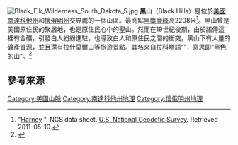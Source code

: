[[File:Black_Elk_Wilderness_South_Dakota_5.jpg|thumb]]
'''黑山'''（Black Hills）是位於[[美國|美國]][[南達科他州|南達科他州]]和[[懷俄明州|懷俄明州]]交界處的一個山區。最高點[[黑麋鹿峰|黑麋鹿峰]]高2208米<ref>"[http://www.ngs.noaa.gov/cgi-bin/ds_mark.prl?PidBox=OT0810 Harney] {{Wayback|url=http://www.ngs.noaa.gov/cgi-bin/ds_mark.prl?PidBox=OT0810 |date=20200722014756 }}". NGS data sheet. [[U.S._National_Geodetic_Survey|U.S. National Geodetic Survey]]. Retrieved 2011-05-10.</ref>。黑山曾是美國原住民的聚居地，也是原住民心中的聖山。然而在19世紀後期，由於謠傳這裡有金礦，引發白人紛紛進駐，也導致白人和原住民之間的衝突。黑山下有大量的礦產資源，並且還有拉什莫爾山等旅遊景點。其名來自[[拉科塔語|拉科塔語]]“{{lang|lkt|Pahá Sápa}}”，意思即“黑色的山”。<ref>{{cite web |url=http://www.fs.fed.us/r2/blackhills/faq/index.shtml#q2 |title=Black Hills National Forest — Frequently Asked Questions |publisher=[[United_States_Forest_Service|United States Forest Service]] |accessdate=2018-11-25 |archive-date=2010-01-16 |archive-url=https://web.archive.org/web/20100116031123/http://www.fs.fed.us/r2/blackhills/faq/index.shtml#q2 |dead-url=no }}</ref>

==參考來源==
{{Reflist|2}}
[[Category:美國山脈|Category:美國山脈]]
[[Category:南達科他州地理|Category:南達科他州地理]]
[[Category:懷俄明州地理|Category:懷俄明州地理]]